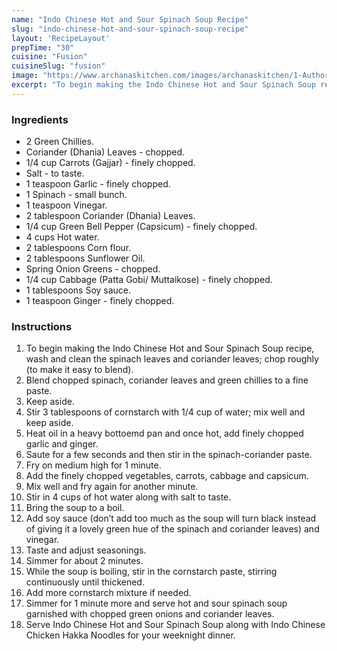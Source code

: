 ---
name: "Indo Chinese Hot and Sour Spinach Soup Recipe"
slug: "indo-chinese-hot-and-sour-spinach-soup-recipe"
layout: 'RecipeLayout'
prepTime: "30"
cuisine: "Fusion"
cuisineSlug: "fusion"
image: "https://www.archanaskitchen.com/images/archanaskitchen/1-Author/Curryandvanilla/Hot_and_Sour_Spinach_Soup_IndoChinese.jpg"
excerpt: "To begin making the Indo Chinese Hot and Sour Spinach Soup recipe, wash and clean the spinach leaves and coriander leaves; chop roughly to make it easy to blend"
---

### Ingredients

- 2 Green Chillies.
- Coriander (Dhania) Leaves - chopped.
- 1/4 cup Carrots (Gajjar) - finely chopped.
- Salt - to taste.
- 1 teaspoon Garlic - finely chopped.
- 1 Spinach - small bunch.
- 1 teaspoon Vinegar.
- 2 tablespoon Coriander (Dhania) Leaves.
- 1/4 cup Green Bell Pepper (Capsicum) - finely chopped.
- 4 cups Hot water.
- 2 tablespoons Corn flour.
- 2 tablespoons Sunflower Oil.
- Spring Onion Greens - chopped.
- 1/4 cup Cabbage (Patta Gobi/ Muttaikose) - finely chopped.
- 1 tablespoons Soy sauce.
- 1 teaspoon Ginger - finely chopped.

### Instructions

1. To begin making the Indo Chinese Hot and Sour Spinach Soup recipe, wash and clean the spinach leaves and coriander leaves; chop roughly (to make it easy to blend).
1. Blend chopped spinach, coriander leaves and green chillies to a fine paste.
1. Keep aside.
1. Stir 3 tablespoons of cornstarch with 1/4 cup of water; mix well and keep aside.
1. Heat oil in a heavy bottoemd pan and once hot, add finely chopped garlic and ginger.
1. Saute for a few seconds and then stir in the spinach-coriander paste.
1. Fry on medium high for 1 minute.
1. Add the finely chopped vegetables, carrots, cabbage and capsicum.
1. Mix well and fry again for another minute.
1. Stir in 4 cups of hot water along with salt to taste.
1. Bring the soup to a boil.
1. Add soy sauce (don’t add too much as the soup will turn black instead of giving it a lovely green hue of the spinach and coriander leaves) and vinegar.
1. Taste and adjust seasonings.
1. Simmer for about 2 minutes.
1. While the soup is boiling, stir in the cornstarch paste, stirring continuously until thickened.
1. Add more cornstarch mixture if needed.
1. Simmer for 1 minute more and serve hot and sour spinach soup garnished with chopped green onions and coriander leaves.
1. Serve Indo Chinese Hot and Sour Spinach Soup along with Indo Chinese Chicken Hakka Noodles for your weeknight dinner.
